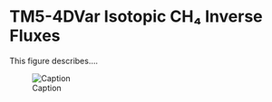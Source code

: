 # TM5-4DVar Isotopic CH₄ Inverse Fluxes

This figure describes....

![Caption](./media/tm54dvar-ch4flux-monthgrid-v1_Data_Flow.png)